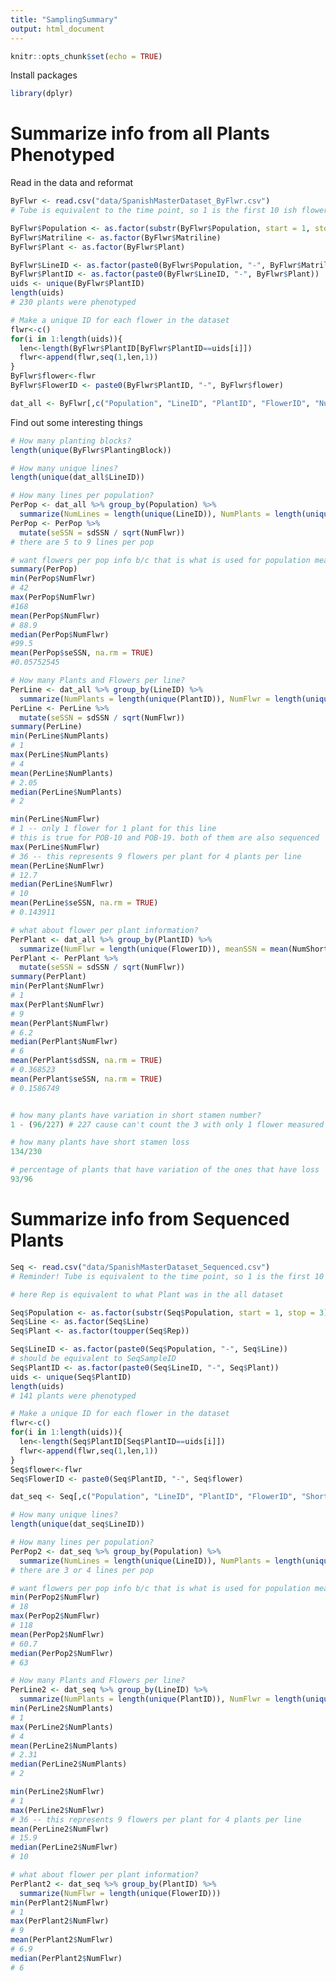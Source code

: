 ```yaml
---
title: "SamplingSummary"
output: html_document
---
```


```r
knitr::opts_chunk$set(echo = TRUE)
```

Install packages

```r
library(dplyr)

```
# Summarize info from all Plants Phenotyped

Read in the data and reformat
```r
ByFlwr <- read.csv("data/SpanishMasterDataset_ByFlwr.csv")
# Tube is equivalent to the time point, so 1 is the first 10 ish flowers, 2 is from around the 20th flower produced, and 3 is around the 30th flower produced and that is why there are multiples from tube b/c multiple flowers collected at each time point

ByFlwr$Population <- as.factor(substr(ByFlwr$Population, start = 1, stop = 3))
ByFlwr$Matriline <- as.factor(ByFlwr$Matriline)
ByFlwr$Plant <- as.factor(ByFlwr$Plant)

ByFlwr$LineID <- as.factor(paste0(ByFlwr$Population, "-", ByFlwr$Matriline))
ByFlwr$PlantID <- as.factor(paste0(ByFlwr$LineID, "-", ByFlwr$Plant))
uids <- unique(ByFlwr$PlantID)
length(uids)
# 230 plants were phenotyped

# Make a unique ID for each flower in the dataset
flwr<-c()
for(i in 1:length(uids)){
  len<-length(ByFlwr$PlantID[ByFlwr$PlantID==uids[i]])
  flwr<-append(flwr,seq(1,len,1))
}
ByFlwr$flower<-flwr
ByFlwr$FlowerID <- paste0(ByFlwr$PlantID, "-", ByFlwr$flower)

dat_all <- ByFlwr[,c("Population", "LineID", "PlantID", "FlowerID", "NumShortStamens", "Notes")]
```

Find out some interesting things
```r
# How many planting blocks?
length(unique(ByFlwr$PlantingBlock))

# How many unique lines?
length(unique(dat_all$LineID))

# How many lines per population?
PerPop <- dat_all %>% group_by(Population) %>%
  summarize(NumLines = length(unique(LineID)), NumPlants = length(unique(PlantID)), NumFlwr = length(unique(FlowerID)), meanSSN = mean(NumShortStamens), sdSSN = sd(NumShortStamens))
PerPop <- PerPop %>%
  mutate(seSSN = sdSSN / sqrt(NumFlwr))
# there are 5 to 9 lines per pop

# want flowers per pop info b/c that is what is used for population means
summary(PerPop)
min(PerPop$NumFlwr)
# 42
max(PerPop$NumFlwr)
#168
mean(PerPop$NumFlwr)
# 88.9
median(PerPop$NumFlwr)
#99.5
mean(PerPop$seSSN, na.rm = TRUE)
#0.05752545

# How many Plants and Flowers per line?
PerLine <- dat_all %>% group_by(LineID) %>%
  summarize(NumPlants = length(unique(PlantID)), NumFlwr = length(unique(FlowerID)), meanSSN = mean(NumShortStamens), sdSSN = sd(NumShortStamens))
PerLine <- PerLine %>%
  mutate(seSSN = sdSSN / sqrt(NumFlwr))
summary(PerLine)
min(PerLine$NumPlants)
# 1
max(PerLine$NumPlants)
# 4
mean(PerLine$NumPlants)
# 2.05
median(PerLine$NumPlants)
# 2

min(PerLine$NumFlwr)
# 1 -- only 1 flower for 1 plant for this line
# this is true for POB-10 and POB-19. both of them are also sequenced
max(PerLine$NumFlwr)
# 36 -- this represents 9 flowers per plant for 4 plants per line
mean(PerLine$NumFlwr)
# 12.7
median(PerLine$NumFlwr)
# 10
mean(PerLine$seSSN, na.rm = TRUE)
# 0.143911

# what about flower per plant information?
PerPlant <- dat_all %>% group_by(PlantID) %>%
  summarize(NumFlwr = length(unique(FlowerID)), meanSSN = mean(NumShortStamens), sdSSN = sd(NumShortStamens))
PerPlant <- PerPlant %>%
  mutate(seSSN = sdSSN / sqrt(NumFlwr))
summary(PerPlant)
min(PerPlant$NumFlwr)
# 1
max(PerPlant$NumFlwr)
# 9
mean(PerPlant$NumFlwr)
# 6.2
median(PerPlant$NumFlwr)
# 6
mean(PerPlant$sdSSN, na.rm = TRUE)
# 0.368523
mean(PerPlant$seSSN, na.rm = TRUE)
# 0.1586749


# how many plants have variation in short stamen number? 
1 - (96/227) # 227 cause can't count the 3 with only 1 flower measured

# how many plants have short stamen loss
134/230

# percentage of plants that have variation of the ones that have loss
93/96
```

# Summarize info from Sequenced Plants

```r
Seq <- read.csv("data/SpanishMasterDataset_Sequenced.csv")
# Reminder! Tube is equivalent to the time point, so 1 is the first 10 ish flowers, 2 is from around the 20th flower produced, and 3 is around the 30th flower produced and that is why there are multiples from tube b/c multiple flowers collected at each time point

# here Rep is equivalent to what Plant was in the all dataset

Seq$Population <- as.factor(substr(Seq$Population, start = 1, stop = 3))
Seq$Line <- as.factor(Seq$Line)
Seq$Plant <- as.factor(toupper(Seq$Rep))

Seq$LineID <- as.factor(paste0(Seq$Population, "-", Seq$Line))
# should be equivalent to SeqSampleID
Seq$PlantID <- as.factor(paste0(Seq$LineID, "-", Seq$Plant))
uids <- unique(Seq$PlantID)
length(uids)
# 141 plants were phenotyped

# Make a unique ID for each flower in the dataset
flwr<-c()
for(i in 1:length(uids)){
  len<-length(Seq$PlantID[Seq$PlantID==uids[i]])
  flwr<-append(flwr,seq(1,len,1))
}
Seq$flower<-flwr
Seq$FlowerID <- paste0(Seq$PlantID, "-", Seq$flower)

dat_seq <- Seq[,c("Population", "LineID", "PlantID", "FlowerID", "Short_Stamens")]
```

```r
# How many unique lines?
length(unique(dat_seq$LineID))

# How many lines per population?
PerPop2 <- dat_seq %>% group_by(Population) %>%
  summarize(NumLines = length(unique(LineID)), NumPlants = length(unique(PlantID)), NumFlwr = length(unique(FlowerID)))
# there are 3 or 4 lines per pop

# want flowers per pop info b/c that is what is used for population means
min(PerPop2$NumFlwr)
# 18
max(PerPop2$NumFlwr)
# 118
mean(PerPop2$NumFlwr)
# 60.7
median(PerPop2$NumFlwr)
# 63

# How many Plants and Flowers per line?
PerLine2 <- dat_seq %>% group_by(LineID) %>%
  summarize(NumPlants = length(unique(PlantID)), NumFlwr = length(unique(FlowerID)))
min(PerLine2$NumPlants)
# 1
max(PerLine2$NumPlants)
# 4
mean(PerLine2$NumPlants)
# 2.31
median(PerLine2$NumPlants)
# 2

min(PerLine2$NumFlwr)
# 1 
max(PerLine2$NumFlwr)
# 36 -- this represents 9 flowers per plant for 4 plants per line
mean(PerLine2$NumFlwr)
# 15.9
median(PerLine2$NumFlwr)
# 10

# what about flower per plant information?
PerPlant2 <- dat_seq %>% group_by(PlantID) %>%
  summarize(NumFlwr = length(unique(FlowerID)))
min(PerPlant2$NumFlwr)
# 1
max(PerPlant2$NumFlwr)
# 9
mean(PerPlant2$NumFlwr)
# 6.9
median(PerPlant2$NumFlwr)
# 6

```
